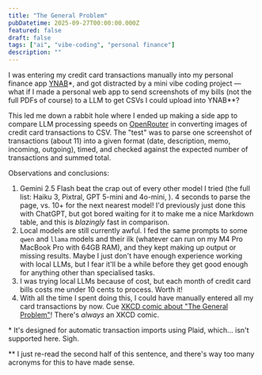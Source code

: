 ```yaml
---
title: "The General Problem"
pubDatetime: 2025-09-27T00:00:00.000Z
featured: false
draft: false
tags: ["ai", "vibe-coding", "personal finance"]
description: ""
---
```



I was entering my credit card transactions manually into my personal finance app [YNAB](https://ynab.com)\*, and got distracted by a mini vibe coding project — what if I made a personal web app to send screenshots of my bills (not the full PDFs of course) to a LLM to get CSVs I could upload into YNAB\*\*?

This led me down a rabbit hole where I ended up making a side app to compare LLM processing speeds on [OpenRouter](https://openrouter.ai) in converting images of credit card transactions to CSV. The "test" was to parse one screenshot of transactions (about 11) into a given format (date, description, memo, incoming, outgoing), timed, and checked against the expected number of transactions and summed total.

Observations and conclusions: 
1. Gemini 2.5 Flash beat the crap out of every other model I tried (the full list: Haiku 3, Pixtral, GPT 5-mini and 4o-mini, ). 4 seconds to parse the page, vs. 10+ for the next nearest model! I'd previously just done this with ChatGPT, but got bored waiting for it to make me a nice Markdown table, and this is _blazingly_ fast in comparison.
2. Local models are still currently awful. I fed the same prompts to some `qwen` and `llama` models and their ilk (whatever can run on my M4 Pro MacBook Pro with 64GB RAM), and they kept making up output or missing results. Maybe I just don't have enough experience working with local LLMs, but I fear it'll be a while before they get good enough for anything other than specialised tasks. 
3. I was trying local LLMs because of cost, but each month of credit card bills costs me under 10 cents to process. Worth it!
4. With all the time I spent doing this, I could have manually entered all my card transactions by now. Cue [XKCD comic about "The General Problem"](https://xkcd.com/974/)! There's _always_ an XKCD comic.

\* It's designed for automatic transaction imports using Plaid, which... isn't supported here. Sigh.

\*\* I just re-read the second half of this sentence, and there's way too many acronyms for this to have made sense.

<ImageWithModal
  src="/src/assets/images/2025/09/llm-testing-arena.jpg"
  title="LLM testing arena... for one specific task"
/>

